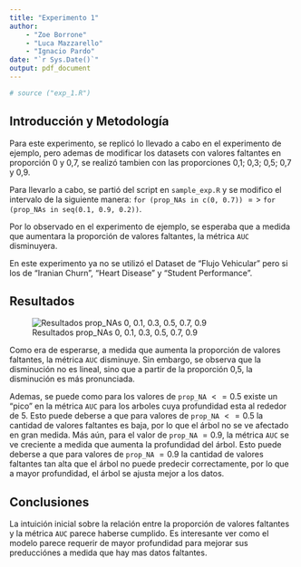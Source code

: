 ```yaml
---
title: "Experimento 1"
author: 
    - "Zoe Borrone"
    - "Luca Mazzarello"
    - "Ignacio Pardo"
date: "`r Sys.Date()`"
output: pdf_document
---
```


```r
# source ("exp_1.R")
```

## Introducción y Metodología

Para este experimento, se replicó lo llevado a cabo en el experimento de ejemplo, pero ademas de modificar los datasets con valores faltantes en proporción 0 y 0,7, se realizó tambien con las proporciones 0,1; 0,3; 0,5; 0,7 y 0,9.

Para llevarlo a cabo, se partió del script en `sample_exp.R` y se modifico el intervalo de la siguiente manera: `for (prop_NAs in c(0, 0.7))` $=>$ `for (prop_NAs in seq(0.1, 0.9, 0.2))`.

Por lo observado en el experimento de ejemplo, se esperaba que a medida que aumentara la proporción de valores faltantes, la métrica `AUC` disminuyera.

En este experimento ya no se utilizó el Dataset de "Flujo Vehicular" pero si los de "Iranian Churn", "Heart Disease" y "Student Performance".

## Resultados

![Resultados prop_NAs 0, 0.1, 0.3, 0.5, 0.7, 0.9](outputs/plots/exp1.jpg)

Como era de esperarse, a medida que aumenta la proporción de valores faltantes, la métrica `AUC` disminuye. Sin embargo, se observa que la disminución no es lineal, sino que a partir de la proporción 0,5, la disminución es más pronunciada. 

Ademas, se puede como para los valores de `prop_NA` $<= 0.5$ existe un "pico" en la métrica `AUC` para los arboles cuya profundidad esta al rededor de 5. Esto puede deberse a que para valores de `prop_NA` $<= 0.5$ la cantidad de valores faltantes es baja, por lo que el árbol no se ve afectado en gran medida. Más aún, para el valor de `prop_NA` $= 0.9$, la métrica `AUC` se ve creciente a medida que aumenta la profundidad del árbol. Esto puede deberse a que para valores de `prop_NA` $= 0.9$ la cantidad de valores faltantes tan alta que el árbol no puede predecir correctamente, por lo que a mayor profundidad, el árbol se ajusta mejor a los datos.

## Conclusiones

La intuición inicial sobre la relación entre la proporción de valores faltantes y la métrica `AUC` parece haberse cumplido. Es interesante ver como el modelo parece requerir de mayor profundidad para mejorar sus preducciónes a medida que hay mas datos faltantes.

